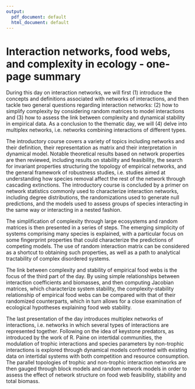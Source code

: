 ```yaml
---
output:
  pdf_document: default
  html_document: default
---
```

# Interaction networks, food webs, and complexity in ecology - one-page summary

During this day on interaction networks, we will first (1) introduce the concepts and definitions associated with networks of interactions, and then tackle two general questions regarding interaction networks: (2) how to simplify complexity by considering random matrices to model interactions and (3) how to assess the link between complexity and dynamical stability in empirical data. As a conclusion to the thematic day, we will (4) delve into multiplex networks, i.e. networks combining interactions of different types.

The introductory course covers a variety of topics including networks and their definition, their representation as matrix and their interpretation in dynamical model. Notable theoretical results based on network properties are then reviewed, including results on stability and feasibility, the search for invariant properties structuring the topology of empirical networks, and the general framework of robustness studies, i.e. studies aimed at understanding how species removal affect the rest of the network through cascading extinctions. The introductory course is concluded by a primer on network statistics commonly used to characterize interaction networks, including degree distributions, the randomizations used to generate null predictions, and the models used to assess groups of species interacting in the same way or interacting in a nested fashion.

The simplification of complexity through large ecosystems and random matrices is then presented in a series of steps. The emerging simplicity of systems comprising many species is  explained, with a particular focus on some fingerprint properties that could characterize the predictions of competing models. The use of random interaction matrix can be considered as a shortcut to obtaining such properties, as well as a path to analytical tractability of complex disordered systems.

The link between complexity and stability of empirical food webs is the focus of the third part of the day. By using simple relationships between interaction coefficients and biomasses, and then computing Jacobian matrices, which characterize system stability, the complexity-stability relationship of empirical food webs can be compared with that of their randomized counterparts, which in turn allows for a close examination of ecological hypotheses explaining food web stability.

The last presentation of the day introduces multiplex networks of interactions, i.e. networks in which several types of interactions are represented together. Following on the idea of keystone predators, as introduced by the work of R. Paine on intertidal communities, the modulation of trophic interactions and species parameters by non-trophic interactions is explored through dynamical models confronted with existing data on intertidal systems with both competition and resource consumption. The parallel topologies of trophic and non-trophic interaction networks are then gauged through block models  and random network models in order to assess the effect of network structure on food web feasibility, stability and total biomass. 
